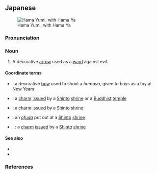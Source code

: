 ==Japanese==
{{ja-kanjitab|は|ま|ゆ}}
[[File:Hama-ya,Hama-yumi,katori-city,Japan.jpg|thumb|Hama Yumi, with Hama Ya]]

===Pronunciation===
{{ja-pron|はまや|acc=2|acc_ref=DJR}}

===Noun===
{{ja-noun|はまや}}

# A decorative [[arrow]] used as a [[ward]] against evil.

====Coordinate terms====
* {{ja-r|破魔弓|はまゆみ}}: a decorative [[bow]] used to shoot a ''hamaya'', given to boys as a toy at New Years
* {{ja-r|護符|ごふ}}: a [[charm]] [[issued]] by a [[Shinto]] [[shrine]] or a [[Buddhist]] [[temple]]
* {{ja-r|御札|おふだ}}: a [[charm]] [[issued]] by a [[Shinto]] [[shrine]]
* {{ja-r|神札|しんさつ}}: an ''[[ofuda]]'' put out at a [[Shinto]] [[shrine]]
* {{ja-r|御守|おまもり}}, {{ja-r|お守り|おまもり}}: a [[charm]] [[issued]] by a [[Shinto]] [[shrine]]

====See also====
* {{pedialite|lang=ja}}
* {{pedialite|Hama Yumi}}

===References===
<references/>